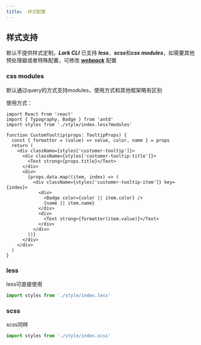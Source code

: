 ```yaml
---
title:  样式配置
---
```


## 样式支持

默认不提供样式定制，***Lark CLI*** 已支持 ***less***、***scss***和***css modules***，如需要其他预处理器或者特殊配置，可修改 [***webpack***](./webpack) 配置

### css modules

默认通过query的方式支持modules，使用方式和其他框架略有区别

使用方式：

```tsx
import React from 'react'
import { Typography, Badge } from 'antd'
import styles from './style/index.less?modules'

function CustomTooltip(props: TooltipProps) {
  const { formatter = (value) => value, color, name } = props
  return (
    <div className={styles['customer-tooltip']}>
      <div className={styles['customer-tooltip-title']}>
        <Text strong>{props.title}</Text>
      </div>
      <div>
        {props.data.map((item, index) => (
          <div className={styles['customer-tooltip-item']} key={index}>
            <div>
              <Badge color={color || item.color} />
              {name || item.name}
            </div>
            <div>
              <Text strong>{formatter(item.value)}</Text>
            </div>
          </div>
        ))}
      </div>
    </div>
  )
}

```

### less

less可直接使用

```jsx
import styles from './style/index.less'
```

### scss

scss同样

```jsx
import styles from './style/index.scss'
```
